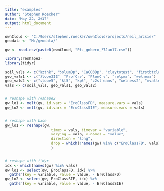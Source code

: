 ---
title: "examples"
author: "Stephen Roecker"
date: "May 22, 2017"
output: html_document
---

```{r resampling data}
ownCloud <- "C:/Users/stephen.roecker/ownCloud/projects/neil_arcsie/"
geodata <- "M:/geodata/"

gw <- read.csv(paste0(ownCloud, "Pts_gnbero_27Jan17.csv"))

library(reshape2)
library(tidyr)

soil_vals <- c("hzthk", "SolumDp", "CaCO3Dp", "claytotest", "firstbtclay", "mxvalue", "mxchroma")
geo_vals1 <- c("SlopeSIE", "ProfCrv", "PlanCrv", "relpos", "wetness")
geo_vals2 <- c("slope5", "kt5", "kp5", "z2streams", "wetness2", "mvalley")
vals <- c(soil_vals, geo_vals1, geo_vals2)


# reshape with reshape2
gw_lo1 <- melt(gw, id.vars = "EroClassFD", measure.vars = vals)
gw_lo2 <- melt(gw, id.vars = "EroClassSIE", measure.vars = vals)


# reshape with base
gw_lo1 <- reshape(gw,
                     times = vals, timevar = "variable",
                     varying = vals, v.names = "value",
                     direction = "long",
                     drop = which(!names(gw) %in% c("EroClassFD", vals))
                     )


# reshape with tidyr
idx <- which(names(gw) %in% vals)
gw_lo1 <- select(gw, EroClassFD, idx) %>%
  gather(key = variable, value = value, - EroClassFD)
gw_lo2 <- select(gw, EroClassSIE, idx) %>%
  gather(key = variable, value = value, - EroClassSIE)
```
